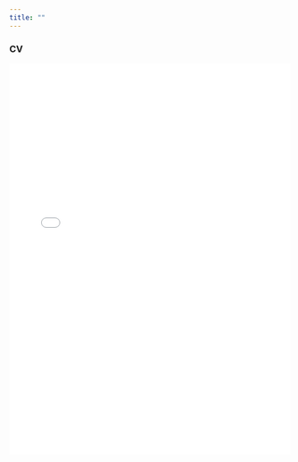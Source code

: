 ```yaml
---
title: ""
---
```


### CV

<center>
<embed src="docs/Voutour_Shawn_CV.pdf" width="100%" height="700px"/>
</center>